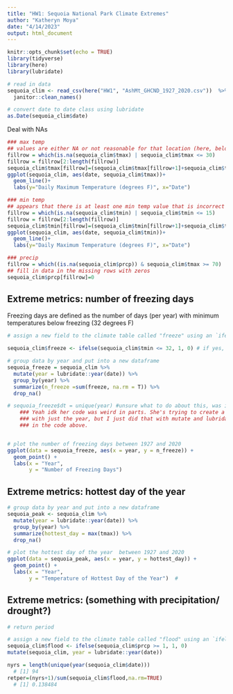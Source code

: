 ```yaml
---
title: "HW1: Sequoia National Park Climate Extremes"
author: "Katheryn Moya"
date: "4/14/2023"
output: html_document
---
```


```r
knitr::opts_chunk$set(echo = TRUE)
library(tidyverse)
library(here)
library(lubridate)
```


```r
# read in data
sequoia_clim <- read_csv(here("HW1", "AshMt_GHCND_1927_2020.csv"))  %>% 
  janitor::clean_names()

# convert date to date class using lubridate
as.Date(sequoia_clim$date)

```

Deal with NAs
```r
### max temp
## values are either NA or not reasonable for that location (here, below 30F)
fillrow = which(is.na(sequoia_clim$tmax) | sequoia_clim$tmax <= 30)
fillrow = fillrow[2:length(fillrow)]
sequoia_clim$tmax[fillrow]=(sequoia_clim$tmax[fillrow+1]+sequoia_clim$tmax[fillrow-1])/2
ggplot(sequoia_clim, aes(date, sequoia_clim$tmax))+
  geom_line()+ 
  labs(y="Daily Maximum Temperature (degrees F)", x="Date")

### min temp
## appears that there is at least one min temp value that is incorrect
fillrow = which(is.na(sequoia_clim$tmin) | sequoia_clim$tmin <= 15)
fillrow = fillrow[2:length(fillrow)]
sequoia_clim$tmin[fillrow]=(sequoia_clim$tmin[fillrow+1]+sequoia_clim$tmin[fillrow-1])/2
ggplot(sequoia_clim, aes(date, sequoia_clim$tmin))+
  geom_line()+ 
  labs(y="Daily Maximum Temperature (degrees F)", x="Date")

### precip
fillrow = which((is.na(sequoia_clim$prcp)) & sequoia_clim$tmax >= 70)
## fill in data in the missing rows with zeros
sequoia_clim$prcp[fillrow]=0
```


## Extreme metrics: number of freezing days

Freezing days are defined as the number of days (per year) with minimum temperatures below freezing (32 degrees F)

```r
# assign a new field to the climate table called "freeze" using an `ifelse` statement

sequoia_clim$freeze <- ifelse(sequoia_clim$tmin <= 32, 1, 0) # if yes, value of 1, if no, value of 0

# group data by year and put into a new dataframe
sequoia_freeze = sequoia_clim %>% 
  mutate(year = lubridate::year(date)) %>% 
  group_by(year) %>% 
  summarize(n_freeze =sum(freeze, na.rm = T)) %>%
  drop_na()  

# sequoia_freeze$dt = unique(year) #unsure what to do about this, was in sam's code
    ### Yeah idk her code was weird in parts. She's trying to create a column
    ### with just the year, but I just did that with mutate and lubridate
    ### in the code above. 


# plot the number of freezing days between 1927 and 2020
ggplot(data = sequoia_freeze, aes(x = year, y = n_freeze)) +
  geom_point() +
  labs(x = "Year",
       y = "Number of Freezing Days") 

```

## Extreme metrics: hottest day of the year
```r
# group data by year and put into a new dataframe
sequoia_peak <- sequoia_clim %>% 
  mutate(year = lubridate::year(date)) %>% 
  group_by(year) %>% 
  summarize(hottest_day = max(tmax)) %>%
  drop_na()  

# plot the hottest day of the year  between 1927 and 2020
ggplot(data = sequoia_peak, aes(x = year, y = hottest_day)) +
  geom_point() +
  labs(x = "Year",
       y = "Temperature of Hottest Day of the Year")  #
```

## Extreme metrics: (something with precipitation/ drought?)
```r
# return period

# assign a new field to the climate table called "flood" using an `ifelse` statement
sequoia_clim$flood <- ifelse(sequoia_clim$prcp >= 1, 1, 0) 
mutate(sequoia_clim, year = lubridate::year(date))

nyrs = length(unique(year(sequoia_clim$date)))
  # [1] 94
retper=(nyrs+1)/sum(sequoia_clim$flood,na.rm=TRUE)
  # [1] 0.138484
```


